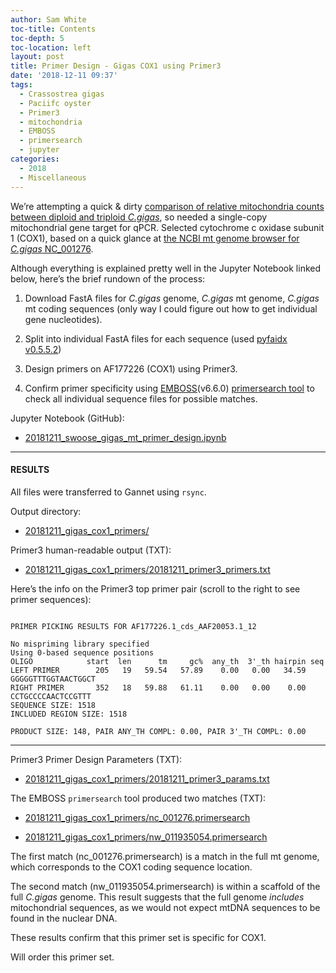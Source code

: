 ```yaml
---
author: Sam White
toc-title: Contents
toc-depth: 5
toc-location: left
layout: post
title: Primer Design - Gigas COX1 using Primer3
date: '2018-12-11 09:37'
tags:
  - Crassostrea gigas
  - Paciifc oyster
  - Primer3
  - mitochondria
  - EMBOSS
  - primersearch
  - jupyter
categories:
  - 2018
  - Miscellaneous
---
```

We're attempting a quick & dirty [comparison of relative mitochondria counts between diploid and triploid _C.gigas_](https://github.com/RobertsLab/resources/issues/510), so needed a single-copy mitochondrial gene target for qPCR. Selected cytochrome c oxidase subunit 1 (COX1), based on a quick glance at [the NCBI mt genome browser for _C.gigas_ NC_001276](https://www.ncbi.nlm.nih.gov/nuccore/NC_001276.1?report=graph).

Although everything is explained pretty well in the Jupyter Notebook linked below, here's the brief rundown of the process:

1. Download FastA files for _C.gigas_ genome, _C.gigas_ mt genome, _C.gigas_ mt coding sequences (only way I could figure out how to get individual gene nucleotides).

2. Split into individual FastA files for each sequence (used [pyfaidx v0.5.5.2](https://github.com/mdshw5/pyfaidx))

4. Design primers on AF177226 (COX1) using Primer3.

5. Confirm primer specificity using [EMBOSS](https://emboss.sourceforge.net/download/)(v6.6.0) [primersearch tool](http://emboss.sourceforge.net/apps/cvs/emboss/apps/primersearch.html) to check all individual sequence files for possible matches.

Jupyter Notebook (GitHub):

- [20181211_swoose_gigas_mt_primer_design.ipynb](https://github.com/RobertsLab/code/blob/master/notebooks/sam/20181211_swoose_gigas_mt_primer_design.ipynb)

---

#### RESULTS

All files were transferred to Gannet using ```rsync```.

Output directory:

- [20181211_gigas_cox1_primers/](http://gannet.fish.washington.edu/Atumefaciens/20181211_gigas_cox1_primers/)

Primer3 human-readable output (TXT):

- [20181211_gigas_cox1_primers/20181211_primer3_primers.txt](http://gannet.fish.washington.edu/Atumefaciens/20181211_gigas_cox1_primers/20181211_primer3_primers.txt)

Here’s the info on the Primer3 top primer pair (scroll to the right to see primer sequences):

<pre><code>
PRIMER PICKING RESULTS FOR AF177226.1_cds_AAF20053.1_12

No mispriming library specified
Using 0-based sequence positions
OLIGO            start  len      tm     gc%  any_th  3'_th hairpin seq
LEFT PRIMER        205   19   59.54   57.89    0.00   0.00   34.59 GGGGGTTTGGTAACTGGCT
RIGHT PRIMER       352   18   59.88   61.11    0.00   0.00    0.00 CCTGCCCCAACTCCGTTT
SEQUENCE SIZE: 1518
INCLUDED REGION SIZE: 1518

PRODUCT SIZE: 148, PAIR ANY_TH COMPL: 0.00, PAIR 3'_TH COMPL: 0.00
</code></pre>

---

Primer3 Primer Design Parameters (TXT):

- [20181211_gigas_cox1_primers/20181211_primer3_params.txt](http://gannet.fish.washington.edu/Atumefaciens/20181211_gigas_cox1_primers/20181211_primer3_params.txt)

The EMBOSS ```primersearch``` tool produced two matches (TXT):

- [20181211_gigas_cox1_primers/nc_001276.primersearch](http://gannet.fish.washington.edu/Atumefaciens/20181211_gigas_cox1_primers/nc_001276.primersearch)

- [20181211_gigas_cox1_primers/nw_011935054.primersearch](http://gannet.fish.washington.edu/Atumefaciens/20181211_gigas_cox1_primers/nw_011935054.primersearch)

The first match (nc_001276.primersearch) is a match in the full mt genome, which corresponds to the COX1 coding sequence location.

The second match (nw_011935054.primersearch) is within a scaffold of the full _C.gigas_ genome. This result suggests that the full genome _includes_ mitochondrial sequences, as we would not expect mtDNA sequences to be found in the nuclear DNA.

These results confirm that this primer set is specific for COX1.

Will order this primer set.
